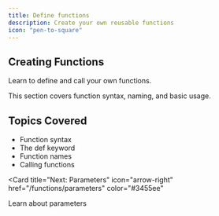 ```yaml
---
title: Define functions
description: Create your own reusable functions
icon: "pen-to-square"
---
```


## Creating Functions

Learn to define and call your own functions.

<Note>
  This section covers function syntax, naming, and basic usage.
</Note>

## Topics Covered

- Function syntax
- The def keyword
- Function names
- Calling functions

<Card
  title="Next: Parameters"
  icon="arrow-right"
  href="/functions/parameters"
  color="#3455ee"
>
  Learn about parameters
</Card>